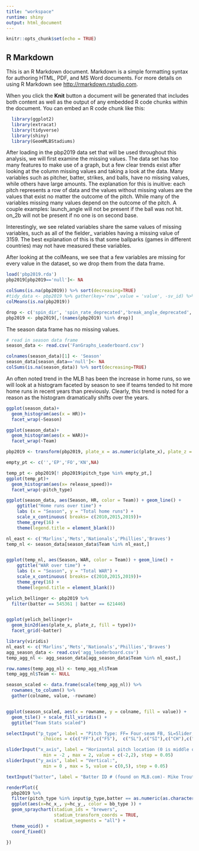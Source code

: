 ```yaml
---
title: "workspace"
runtime: shiny
output: html_document
---
```


```r
knitr::opts_chunk$set(echo = TRUE)
```

## R Markdown

This is an R Markdown document. Markdown is a simple formatting syntax for authoring HTML, PDF, and MS Word documents. For more details on using R Markdown see <http://rmarkdown.rstudio.com>.

When you click the **Knit** button a document will be generated that includes both content as well as the output of any embedded R code chunks within the document. You can embed an R code chunk like this:

```r
  library(ggplot2)
  library(extracat)
  library(tidyverse)
  library(shiny)
  library(GeomMLBStadiums)
```

After loading in the pbp2019 data set that will be used throughout this analysis, we will first examine the missing values. The data set has too many features to make use of a graph, but a few clear trends exist after looking at the column missing values and taking a look at the data. Many variables such as pitcher, batter, strikes, and balls, have no missing values, while others have large amounts. The explanation for this is inuitive: each pitch represents a row of data and the values without missing values are the values that exist no matter the outcome of the pitch. While many of the variables missing many values depend on the outcome of the pitch. A couple examples: launch_angle will not be present if the ball was not hit. on_2b will not be present if no one is on second base.

Interestingly, we see related variables share the same values of missing variables, such as all of the fielder_ variables having a missing value of 3159. The best explanation of this is that some ballparks (games in different countries) may not have measured these variables. 

After looking at the colMeans, we see that a few variables are missing for every value in the dataset, so we drop them from the data frame. 
```r
load('pbp2019.rda')
pbp2019[pbp2019=='null']<- NA

colSums(is.na(pbp2019)) %>% sort(decreasing=TRUE)
#tidy_data <- pbp2019 %>% gather(key='row',value = 'value', -sv_id) %>% mutate(missing= ifelse(is.na(value),'yes','no'))
colMeans(is.na(pbp2019))

drop <- c('spin_dir', 'spin_rate_deprecated','break_angle_deprecated','break_length_deprecated','tfs_deprecated','tfs_zulu_deprecated','umpire')
pbp2019 <- pbp2019[,!(names(pbp2019) %in% drop)]

```

The season data frame has no missing values.

```r
# read in season data frame
season_data <- read.csv('FanGraphs_Leaderboard.csv')

colnames(season_data)[1] <- 'Season'
season_data[season_data=='null']<- NA
colSums(is.na(season_data)) %>% sort(decreasing=TRUE)
```

An often noted trend in the MLB has been the increase in home runs, so we will look at a histogram faceted by season to see if teams tended to hit more home runs in recent years than previously. Clearly, this trend is noted for a reason as the histogram dramatically shifts over the years.  
```r
ggplot(season_data)+
  geom_histogram(aes(x = HR))+
  facet_wrap(~Season)
```

```r
ggplot(season_data)+
  geom_histogram(aes(x = WAR))+
  facet_wrap(~Team)
```

```r
pbp2019 <- transform(pbp2019, plate_x = as.numeric(plate_x), plate_z = as.numeric(plate_z), release_speed = as.numeric(release_speed), hc_x = as.numeric(hc_x),hc_y = as.numeric(hc_y), launch_speed = as.numeric(launch_speed))

empty_pt <- c('','EP','FO','KN',NA)

temp_pt <- pbp2019[! pbp2019$pitch_type %in% empty_pt,]
ggplot(temp_pt)+
  geom_histogram(aes(x= release_speed))+
  facet_wrap(~pitch_type)

```

```r

ggplot(season_data, aes(Season, HR, color = Team)) + geom_line() +
    ggtitle("Home runs over time") +
    labs (x = "Season", y = "Total home runs") +
    scale_x_continuous( breaks= c(2010,2015,2019))+
    theme_grey(16) +
    theme(legend.title = element_blank())

```


```r
nl_east <- c('Marlins','Mets','Nationals','Phillies','Braves')
temp_nl <- season_data[season_data$Team %in% nl_east,]


ggplot(temp_nl, aes(Season, WAR, color = Team)) + geom_line() +
    ggtitle("WAR over time") +
    labs (x = "Season", y = "Total WAR") +
    scale_x_continuous( breaks= c(2010,2015,2019))+
    theme_grey(16) +
    theme(legend.title = element_blank())

```


```r
yelich_bellinger <- pbp2019 %>%
  filter(batter == 545361 | batter == 621446)


ggplot(yelich_bellinger)+
  geom_bin2d(aes(plate_x, plate_z, fill = type))+
  facet_grid(~batter)

```

```r
library(viridis)
nl_east <- c('Marlins','Mets','Nationals','Phillies','Braves')
agg_season_data <- read.csv('agg_leaderboard.csv')
temp_agg_nl <- agg_season_data[agg_season_data$Team %in% nl_east,]

row.names(temp_agg_nl) <- temp_agg_nl$Team
temp_agg_nl$Team <- NULL

season_scaled <- data.frame(scale(temp_agg_nl)) %>%
  rownames_to_column() %>%
  gather(colname, value, -rowname)


ggplot(season_scaled, aes(x = rowname, y = colname, fill = value)) +
  geom_tile() + scale_fill_viridis() +
  ggtitle("Team Stats scaled")

```

```r
selectInput("p_type", label = "Pitch Type: FF= Four-seam FB, SL=Slider, SI= Sinker, etc.",
              choices = c(c("FF"),c("FS"),  c("SL"),c("SI"),c("CH"),c("FC"),c("CU"),c("FT"),c("KC")), multiple=TRUE, selected = c("FF"))

sliderInput("x_axis", label = "Horizontal pitch location (0 is middle of the plate):",
              min = -2 , max = 2, value = c(-2,2), step = 0.05)
sliderInput("y_axis", label = "Vertical:",
              min = 0 , max = 5, value = c(0,5), step = 0.05)

textInput("batter", label = "Batter ID # (found on MLB.com)- Mike Trout = 545361", value = "545361")
```

```r

renderPlot({
  pbp2019 %>%
  filter(pitch_type %in% input$p_type,batter == as.numeric(as.character(input$batter)), plate_x > input$x_axis[1], plate_x < input$x_axis[2], plate_z > input$y_axis[1], plate_z <input$y_axis[2]) %>% mlbam_xy_transformation() %>%  
  ggplot(aes(x=hc_x_, y=hc_y_, color = bb_type )) + 
  geom_spraychart(stadium_ids = "brewers",
                  stadium_transform_coords = TRUE, 
                  stadium_segments = "all") + 
  theme_void() + 
  coord_fixed()

})
```
